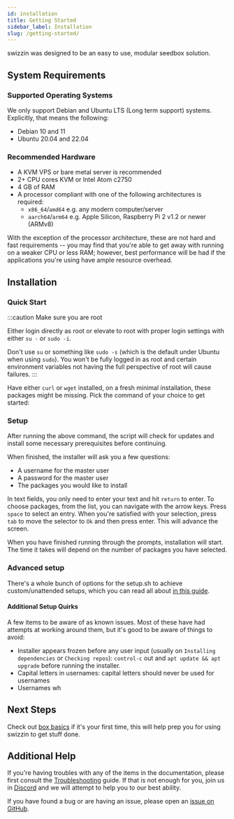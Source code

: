 ```yaml
---
id: installation
title: Getting Started
sidebar_label: Installation
slug: /getting-started/
---
```


swizzin was designed to be an easy to use, modular seedbox solution.

## System Requirements

### Supported Operating Systems

We only support Debian and Ubuntu LTS (Long term support) systems. Explicitly, that means the following:

- Debian 10 and 11
- Ubuntu 20.04 and 22.04

### Recommended Hardware

- A KVM VPS or bare metal server is recommended
- 2+ CPU cores KVM or Intel Atom c2750
- 4 GB of RAM
- A processor compliant with one of the following architectures is required:
    - `x86_64`/`amd64` e.g. any modern computer/server
    - `aarch64`/`arm64` e.g. Apple Silicon, Raspberry Pi 2 v1.2 or newer (ARMv8)

With the exception of the processor architecture, these are not hard and fast requirements -- you may find that you're able to get away with running on a weaker CPU or less RAM; however, best performance will be had if the applications you're using have ample resource overhead.

## Installation

### Quick Start
:::caution Make sure you are root

Either login directly as root or elevate to root with proper login settings with either `su -` or `sudo -i`.

Don't use `su` or something like `sudo -s` (which is the default under Ubuntu when using `sudo`). You won't be fully logged in as root and certain environment variables not having the full perspective of root will cause failures.
:::


Have either `curl` or `wget` installed, on a fresh minimal installation, these packages might be missing. Pick the command of your choice to get started:


<InstallCmd />

### Setup

After running the above command, the script will check for updates and install some necessary prerequisites before continuing.

When finished, the installer will ask you a few questions:

- A username for the master user
- A password for the master user
- The packages you would like to install

In text fields, you only need to enter your text and hit `return` to enter. To choose packages, from the list, you can navigate with the arrow keys. Press `space` to select an entry. When you're satisfied with your selection, press `tab` to move the selector to `Ok` and then press enter. This will advance the screen.

When you have finished running through the prompts, installation will start. The time it takes will depend on the number of packages you have selected.

### Advanced setup
There's a whole bunch of options for the setup.sh to achieve custom/unattended setups, which you can read all about [in this guide](/guides/advanced-setup).

#### Additional Setup Quirks

A few items to be aware of as known issues. Most of these have had attempts at working around them, but it's good to be aware of things to avoid:

- Installer appears frozen before any user input (usually on `Installing dependencies` or `Checking repos`): `control-c` out and `apt update && apt upgrade` before running the installer.
- Capital letters in usernames: capital letters should never be used for usernames
- Usernames wh

## Next Steps

Check out [box basics](/getting-started/box-basics) if it's your first time, this will help prep you for using swizzin to get stuff done.


## Additional Help

If you're having troubles with any of the items in the documentation, please first consult the [Troubleshooting](/guides/troubleshooting) guide. If that is not enough for you, join us in [Discord](https://discord.gg/2esbu2N) and we will attempt to help you to our best ability.

If you have found a bug or are having an issue, please open an [issue on GitHub](https://github.com/liaralabs/swizzin/issues/new/choose).
